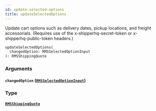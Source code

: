 ```yaml
---
id: update-selected-options
title: updateSelectedOptions
---
```


Update cart options such as delivery dates, pickup locations, and freight accessorials.
(Requires use of the x-shipperhq-secret-token or x-shipperhq-public-token headers.)

```graphql
updateSelectedOptions(
  changedOption: RMSSelectedOptionInput
): RMSShippingQuote

```

### Arguments

#### `changedOption` ([`RMSSelectedOptionInput`](../../rate-manager-service/inputs/rmsselected-option-input))

### Type

#### [`RMSShippingQuote`](../../rate-manager-service/objects/rmsshipping-quote)
